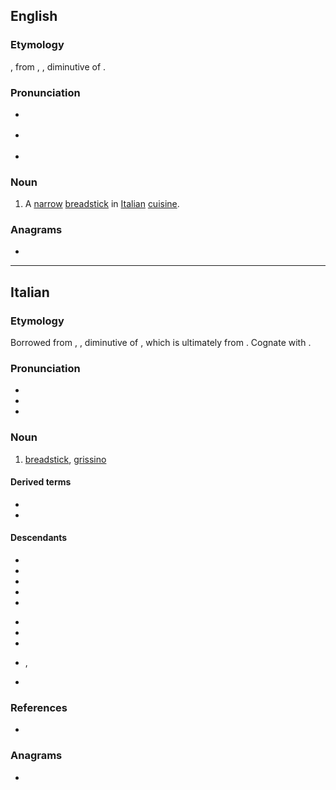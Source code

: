 ==English==

===Etymology===
{{bor|en|it|grissino}}, from {{der|en|pms|grissin}}, {{m|pms|ghërsin}}, diminutive of {{m|pms|ghersa||line, row}}.

===Pronunciation===
* {{a|UK}} {{IPA|en|/ɡɹɪˈsiːnəʊ/}}
* {{a|US}} {{IPA|en|/ɡɹəˈsinoʊ/}}
* {{rhymes|en|iːnəʊ}}

===Noun===
{{en-noun|grissini}}

# A [[narrow]] [[breadstick]] in [[Italian]] [[cuisine]].

===Anagrams===
* {{anagrams|en|a=giinorss|signiors}}

{{topics|en|Breads}}

----

==Italian==

===Etymology===
Borrowed from {{bor|it|pms|grissin}}, {{m|pms|ghërsin}}, diminutive of {{m|pms|ghersa||line, row}}, which is ultimately from {{der|it|la|cratis||wickerwork, fascine}}. Cognate with {{cog|fr|gressin}}.

===Pronunciation===
{{wikipedia|lang=it}}
* {{it-IPA|grissìno}}
* {{rhymes|it|ino}}
* {{hyphenation|it|gris|sì|no}}

===Noun===
{{it-noun|m}}

# [[breadstick]], [[#English|grissino]]

====Derived terms====
* {{l|it|grissineria}}
* {{l|it|grissinificio}}

====Descendants====
{{desc-top}}
* {{desc|fr|grissini|bor=1}}
* {{desc|de|Grissini|bor=1}}
* {{desc|el|κριτσίνι|bor=1}}
* {{desc|he|גריסיני|bor=1|tr=grisíni}}
* {{desc|ja|グリッシーニ|bor=1|tr=gurisshīni}}
{{desc-mid}}
* {{desc|pl|grissini|bor=1}}
* {{desc|pt|gressino|bor=1}}
* {{desc|ru|грисси́ни|bor=1}}
* {{desc|sh|гриси́ни|bor=1}}, {{l|sh|grisíni}}
* {{desc|es|grisín|bor=1}}
{{desc-bottom}}

===References===
* {{R:it:etimo|grissino}}

===Anagrams===
* {{anagrams|it|ingrossi|signorsì}}

{{C|it|Breads}}